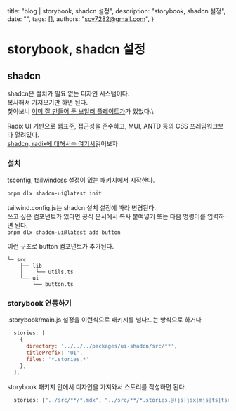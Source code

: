  title: "blog | storybook, shadcn 설정",
  description: "storybook, shadcn 설정",
  date: "",
  tags: [],
  authors: "scv7282@gmail.com",
}

# storybook, shadcn 설정

## shadcn

shadcn은 설치가 필요 없는 디자인 시스탬이다.\
복사해서 가져오기만 하면 된다.\
찾아보니 [이미 잘 만들어 둔 보일러 플레이트가](https://github.com/arevalolance/design-system-template)가 있었다.\

Radix UI 기반으로 웹표준, 접근성을 준수하고, MUI, ANTD 등의 CSS 프레임워크보다 열려있다.\
[shadcn, radix에 대해서는 여기서](https://velog.io/@ckstn0777/shadcnui-%EB%A5%BC-%EC%9D%B4%EC%9A%A9%ED%95%9C-%EA%B3%B5%EC%9C%A0-UI-%EC%BB%B4%ED%8F%AC%EB%84%8C%ED%8A%B8-%EC%82%AC%EC%9A%A9-%EA%B2%BD%ED%97%98)읽어보자

### 설치

tsconfig, tailwindcss 설정이 있는 패키지에서 시작한다.

```bash
pnpm dlx shadcn-ui@latest init
```

tailwind.config.js는 shadcn 설치 설정에 따라 변경된다.\
쓰고 싶은 컴포넌트가 있다면 공식 문서에서 복사 붙여넣기 또는 다음 명령어를 입력하면 된다.\
`pnpm dlx shadcn-ui@latest add button`

이런 구조로 button 컴포넌트가 추가된다.

```
└─ src
    ├── lib
    │    └── utils.ts
    └── ui
        └── button.ts
```

### storybook 연동하기

.storybook/main.js 설정을 이런식으로 패키지를 넘나드는 방식으로 하거나

```js
  stories: [
    {
      directory: '../../../packages/ui-shadcn/src/**',
      titlePrefix: 'UI',
      files: '*.stories.*'
    },
  ],
```

storybook 패키지 안에서 디자인을 가져와서 스토리를 작성하면 된다.

```js
  stories: ["../src/**/*.mdx", "../src/**/*.stories.@(js|jsx|mjs|ts|tsx)"],
```
